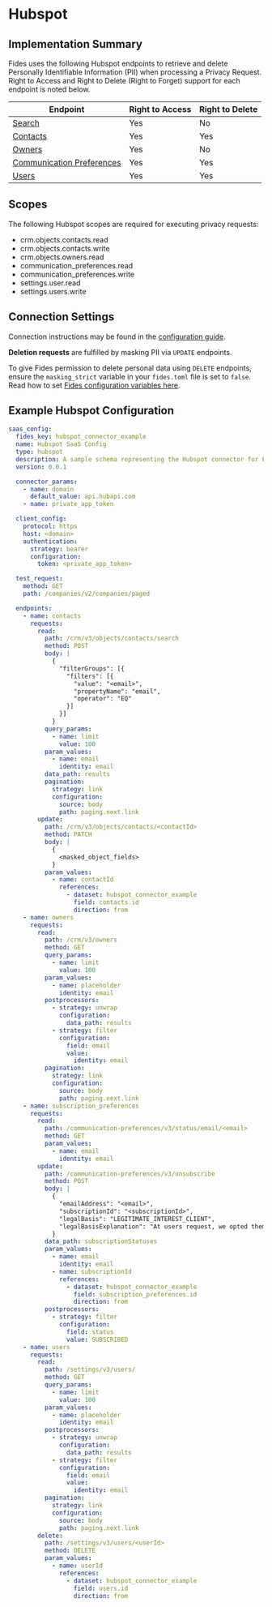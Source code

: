 
# Hubspot

## Implementation Summary

Fides uses the following Hubspot endpoints to retrieve and delete Personally Identifiable Information (PII) when processing a Privacy Request. Right to Access and Right to Delete (Right to Forget) support for each endpoint is noted below.

|Endpoint | Right to Access | Right to Delete |
|----|----|----|
|[Search](https://developers.hubspot.com/docs/api/crm/search) | Yes | No |
|[Contacts](https://developers.hubspot.com/docs/api/crm/contacts) | Yes | Yes |
|[Owners](https://developers.hubspot.com/docs/api/crm/owners) | Yes | No |
|[Communication Preferences](https://developers.hubspot.com/docs/api/marketing-api/subscriptions-preferences#endpoint?spec=POST-/communication-preferences/v3/unsubscribe) | Yes | Yes |
|[Users](https://developers.hubspot.com/docs/api/settings/user-provisioning) | Yes | Yes |

## Scopes

The following Hubspot scopes are required for executing privacy requests:

* crm.objects.contacts.read
* crm.objects.contacts.write
* crm.objects.owners.read
* communication_preferences.read
* communication_preferences.write
* settings.user.read
* settings.users.write

## Connection Settings


Connection instructions may be found in the [configuration guide](/dev-docs/configuration/integrations/api-integrations/api-config).

**Deletion requests** are fulfilled by masking PII via `UPDATE` endpoints.

To give Fides permission to delete personal data using `DELETE` endpoints, ensure the `masking_strict` variable in your `fides.toml` file is set to `false`. Read how to set [Fides configuration variables here](/dev-docs/configuration/configuration#configuration-variable-reference).

## Example Hubspot Configuration

```yaml
saas_config:
  fides_key: hubspot_connector_example
  name: Hubspot SaaS Config
  type: hubspot
  description: A sample schema representing the Hubspot connector for Fides
  version: 0.0.1

  connector_params:
    - name: domain
      default_value: api.hubapi.com
    - name: private_app_token

  client_config:
    protocol: https
    host: <domain>
    authentication:
      strategy: bearer
      configuration:
        token: <private_app_token>

  test_request:
    method: GET
    path: /companies/v2/companies/paged

  endpoints:
    - name: contacts
      requests:
        read:
          path: /crm/v3/objects/contacts/search
          method: POST
          body: |
            {
              "filterGroups": [{
                "filters": [{
                  "value": "<email>",
                  "propertyName": "email",
                  "operator": "EQ"
                }]
              }]
            }
          query_params:
            - name: limit
              value: 100
          param_values:
            - name: email
              identity: email
          data_path: results
          pagination:
            strategy: link
            configuration:
              source: body
              path: paging.next.link
        update:
          path: /crm/v3/objects/contacts/<contactId>
          method: PATCH
          body: |
            {
              <masked_object_fields>
            }
          param_values:
            - name: contactId
              references:
                - dataset: hubspot_connector_example
                  field: contacts.id
                  direction: from
    - name: owners
      requests:
        read:
          path: /crm/v3/owners
          method: GET
          query_params:
            - name: limit
              value: 100
          param_values:
            - name: placeholder
              identity: email
          postprocessors:
            - strategy: unwrap
              configuration:
                data_path: results
            - strategy: filter
              configuration:
                field: email
                value:
                  identity: email
          pagination:
            strategy: link
            configuration:
              source: body
              path: paging.next.link
    - name: subscription_preferences
      requests:
        read:
          path: /communication-preferences/v3/status/email/<email>
          method: GET
          param_values:
            - name: email
              identity: email
        update:
          path: /communication-preferences/v3/unsubscribe
          method: POST
          body: |
            {
              "emailAddress": "<email>",
              "subscriptionId": "<subscriptionId>",
              "legalBasis": "LEGITIMATE_INTEREST_CLIENT",
              "legalBasisExplanation": "At users request, we opted them out"
            }
          data_path: subscriptionStatuses
          param_values:
            - name: email
              identity: email
            - name: subscriptionId
              references:
                - dataset: hubspot_connector_example
                  field: subscription_preferences.id
                  direction: from
          postprocessors:
            - strategy: filter
              configuration:
                field: status
                value: SUBSCRIBED
    - name: users
      requests:
        read:
          path: /settings/v3/users/
          method: GET
          query_params:
            - name: limit
              value: 100
          param_values:
            - name: placeholder
              identity: email
          postprocessors:
            - strategy: unwrap
              configuration:
                data_path: results
            - strategy: filter
              configuration:
                field: email
                value:
                  identity: email
          pagination:
            strategy: link
            configuration:
              source: body
              path: paging.next.link
        delete:
          path: /settings/v3/users/<userId>
          method: DELETE
          param_values:
            - name: userId
              references:
                - dataset: hubspot_connector_example
                  field: users.id
                  direction: from

```
